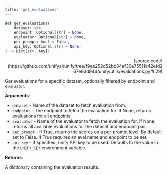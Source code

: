 ```yaml
---
title: 'get_evaluations'
---
```


```python
def get_evaluations(
    dataset: str,
    endpoint: Optional[str] = None,
    evaluator: Optional[str] = None,
    per_prompt: bool = False,
    api_key: Optional[str] = None,
) -> Dict[str, Any]:
```

<p align="right">[source code](https://github.com/unifyai/unify/tree/f9ee252d52bb34ef30e75511a42efd267e93d946/unify/utils/evaluations.py#L29)</p>

Get evaluations for a specific dataset, optionally filtered by endpoint and evaluator.

**Arguments**:

- `dataset` - Name of the dataset to fetch evaluation from.
- `endpoint` - The endpoint to fetch the evaluation for. If None, returns evaluations for all endpoints.
- `evaluator` - Name of the evaluator to fetch the evaluation for. If None, returns all available evaluations for the dataset and endpoint pair.
- `per_prompt` - If True, returns the scores on a per-prompt level. By default set to False. If True requires an eval name and endpoint to be set.
- `api_key` - If specified, unify API key to be used. Defaults to the value in the `UNIFY_KEY` environment variable.



**Returns**:

A dictionary containing the evaluation results.